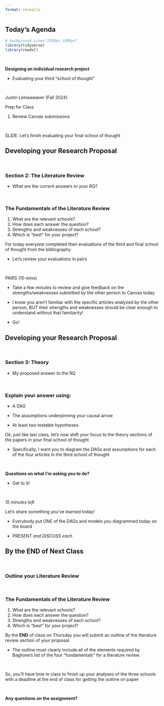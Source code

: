 ```yaml
---
format: revealjs
---
```


## Today's Agenda {background-image="Images/Background-Rally_v2.png" .center}

```r
# background-size="1920px 1080px"
library(tidyverse)
library(readxl)
```

<br>

::: {.r-fit-text}

**Designing an individual research project**

- Evaluating your third "school of thought"

:::

<br>

::: r-stack
Justin Leinaweaver (Fall 2024)
:::

::: notes
Prep for Class

1. Review Canvas submissions

<br>

SLIDE: Let's finish evaluating your final school of thought

:::



## Developing your Research Proposal {background-image="Images/Background-Rally_v2.png" .center}

<br>

### Section 2: The Literature Review

- What are the current answers to your RQ?

<br>

### The Fundamentals of the Literature Review

1. What are the relevant schools?
2. How does each answer the question?
3. Strengths and weaknesses of each school?
4. Which is "best" for your project?

::: notes

For today everyone completed their evaluations of the third and final school of thought from the bibliography

- Let's review your evaluations in pairs

<br>

PAIRS (10 mins)

- Take a few minutes to review and give feedback on the strengths/weaknesses submitted by the other person to Canvas today

- I know you aren't familiar with the specific articles analyzed by the other person, BUT their strengths and weaknesses should be clear enough to understand without that familiarity!

- Go!

:::



## Developing your Research Proposal {background-image="Images/Background-Rally_v2.png" .center}

<br>

### Section 3: Theory

- My proposed answer to the RQ

<br>

### Explain your answer using:

- A DAG

- The assumptions underpinning your causal arrow

- At least two testable hypotheses

::: notes

Ok, just like last class, let's now shift your focus to the theory sections of the papers in your final school of thought

- Specifically, I want you to diagram the DAGs and assumptions for each of the four articles in the third school of thought

<br>

**Questions on what I'm asking you to do?**

- Get to it!

<br>

*15 minutes left*

Let's share something you've learned today!

- Everybody put ONE of the DAGs and models you diagrammed today on the board

- *PRESENT and DISCUSS each*

:::



## By the END of Next Class {background-image="Images/background-blue_triangles_flipped.png" .center}

<br>

### Outline your Literature Review

<br>

### The Fundamentals of the Literature Review

1. What are the relevant schools?
2. How does each answer the question?
3. Strengths and weaknesses of each school?
4. Which is "best" for your project?

::: notes

By the **END** of class on Thursday you will submit an outline of the literature review section of your proposal. 

- The outline must clearly include all of the elements required by Baglione's list of the four "fundamentals" for a literature review.

<br>

So, you'll have time in class to finish up your analyses of the three schools with a deadline at the end of class for getting the outline on paper

<br>

**Any questions on the assignment?**

:::